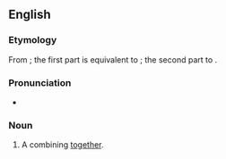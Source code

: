 ==English==

===Etymology===
From {{uder|en|la|-}}; the first part is equivalent to {{m|la|ad}}; the second part to {{m|en|combination}}.

===Pronunciation===
* {{rhymes|en|eɪʃən|s=5}}

===Noun===
{{en-noun}}

# {{lb|en|rare}} A combining [[together]].
